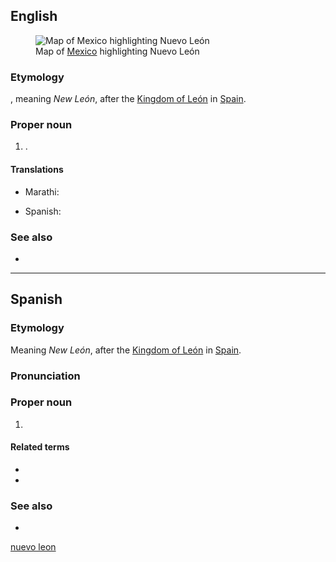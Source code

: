==English==
[[File:Mexico map, MX-NLE.svg|thumb|Map of [[Mexico]] highlighting Nuevo León]]

===Etymology===
{{uder|en|es|-}}, meaning ''New León'', after the [[w:Kingdom of León|Kingdom of León]] in [[Spain]].

===Proper noun===
{{en-proper noun|head=Nuevo León}}

# {{place|en|state|c/Mexico}}.

====Translations====
{{trans-top|state of Mexico}}
* Marathi: {{t|mr|नुएवा लेओन|n}}
{{trans-mid}}
* Spanish: {{t+|es|Nuevo León|m}}
{{trans-bottom}}

===See also===
* {{pedia}}

[[Category:English terms spelled with Ó|nuevo leon]]

----

==Spanish==

===Etymology===
Meaning ''New León'', after the [[w:Kingdom of León|Kingdom of León]] in [[Spain]].

===Pronunciation===
{{es-IPA}}

===Proper noun===
{{es-proper noun|m|head=[[nuevo|Nuevo]] [[León]]}}

# {{place|es|state|c/Mexico}}
#: {{syn|es|NL|q1=abbreviation}}

====Related terms====
* {{l|es|neoleonés}}
* {{l|es|nuevoleonés}}

===See also===
* {{pedia|lang=es}}
